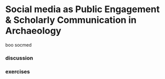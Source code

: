 # Social media as Public Engagement & Scholarly Communication in Archaeology

boo socmed

### discussion

### exercises